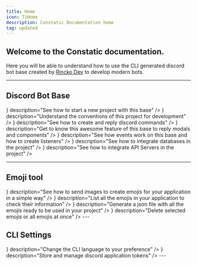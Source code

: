 ```yaml
---
title: Home
icon: TiHome
description: Constatic Documentation home
tag: updated 
---
```


## Welcome to the Constatic documentation.

Here you will be able to understand how to use the CLI generated discord bot base created by [Rincko Dev](https://github.com/rinckodev) to develop modern bots.

---

## Discord Bot Base

<Cards className="lg:grid-cols-3">
	<Card
		href="/docs/discord/start"
		title="Get started"
		icon={<icons.FaClipboard/>}
		description="See how to start a new project with this base"
	/>
	<Card
		href="/docs/discord/conventions"
		title="Conventions"
		icon={<icons.FaHandshake/>}
		description="Understand the conventions of this project for development"
	/>
	<Card
		href="/docs/discord/commands"
		title="Commands"
		icon={<icons.HiMiniCommandLine/>}
		description="See how to create and reply discord commands"
	/>
	<Card
		href="/docs/discord/responders"
		title="Responders"
		icon={<icons.BsFillReplyFill/>}
		description="Get to know this awesome feature of this base to reply modals and components"
	/>
	<Card
		href="/docs/discord/events"
		title="Events"
		icon={<icons.RiCalendarEventFill/>}
		description="See how events work on this base and how to create listeners"
	/>
	<Card
		href="/docs/discord/databases"
		title="Databases"
		icon={<icons.FaDatabase/>}
		description="See how to integrate databases in the project"
	/>
	<Card
		href="/docs/discord/servers"
		title="API Servers"
		icon={<icons.FaGlobe/>}
		description="See how to integrate API Servers in the project"
	/>
</Cards>

---

## Emoji tool

<Cards className="lg:grid-cols-2">
	<Card
		href="/docs/emojis/upload"
		title="Sending emojis"
		icon={<icons.HiUpload/>}
		description="See how to send images to create emojis for your application in a simple way"
	/>
	<Card
		href="/docs/emojis/list"
		title="Listing emojis"
		icon={<icons.FaRegListAlt/>}
		description="List all the emojis in your application to check their information"
	/>
	<Card
		href="/docs/emojis/file"
		title="Emojis file"
		icon={<icons.FaFileDownload/>}
		description="Generate a json file with all the emojis ready to be used in your project"
	/>
	<Card
		href="/docs/emojis/delete"
		title="Deleting emojis"
		icon={<icons.FaTrashAlt/>}
		description="Delete selected emojis or all emojis at once"
	/>
</Cards>
---

## CLI Settings

<Cards className="lg:grid-cols-2">
	<Card
		href="/docs/settings/language"
		title="Language"
		icon={<icons.IoLanguage/>}
		description="Change the CLI language to your preference"
	/>
	<Card
		href="/docs/settings/tokens"
		title="Tokens"
		icon={<icons.IoMdKey/>}
		description="Store and manage discord application tokens"
/>
</Cards>
---